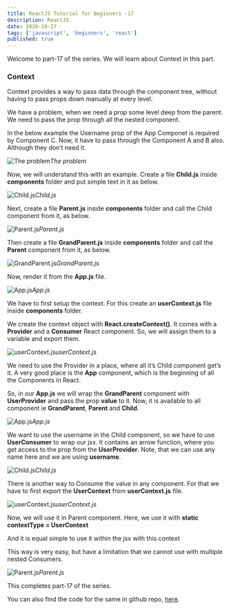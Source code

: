 ```yaml
---
title: ReactJS Tutorial for Beginners -17
description: ReactJS
date: 2020-10-27
tags: ['javascript', 'beginners', 'react']
published: true
---
```


Welcome to part-17 of the series.  We will learn about Context in this part.

### Context

Context provides a way to pass data through the component tree, without having to pass props down manually at every level.

We have a problem, when we need a prop some level deep from the parent. We need to pass the prop through all the nested component.

In the below example the Username prop of the App Componet is required by Component C. Now, it have to pass through the Component A and B also. Although they don’t need it.

![The problem](https://ik.imagekit.io/thewebdev/React-Basics/17/1_RErCvlnBSa.png)*The problem*

Now, we will understand this with an example. Create a file **Child.js** inside **components** folder and put simple text in it as below.

![Child.js](https://ik.imagekit.io/thewebdev/React-Basics/17/2_jXbXF768dH.png)*Child.js*

Next, create a file **Parent.js** inside **components** folder and call the Child component from it, as below.

![Parent.js](https://ik.imagekit.io/thewebdev/React-Basics/17/3_dzTweQW1K8.png)*Parent.js*

Then create a file **GrandParent.js** inside **components** folder and call the **Parent** component from it, as below.

![GrandParent.js](https://ik.imagekit.io/thewebdev/React-Basics/17/4_SWeG0d3b-g.png)*GrandParent.js*

Now, render it from the **App.js** file.

![App.js](https://ik.imagekit.io/thewebdev/React-Basics/17/5_eSa32v6Lk0.png)*App.js*

We have to first setup the context. For this create an **userContext.js** file inside **components** folder.

We create the context object with **React.createContext()**. It comes with a **Provider** and a **Consumer** React component. So, we will assign them to a variable and export them.

![userContext.js](https://ik.imagekit.io/thewebdev/React-Basics/17/6_sBxrHVV3Z.png)*userContext.js*

We need to use the Provider in a place, where all it’s Child component get’s it. A very good place is the **App** component, which is the beginning of all the Components in React.

So, in our **App.js** we will wrap the **GrandParent** component with **UserProvider** and pass the prop **value** to it. Now, it is available to all component ie **GrandParent**, **Parent** and **Child**.

![App.js](https://ik.imagekit.io/thewebdev/React-Basics/17/7_5yAapM4_y.png)*App.js*

We want to use the username in the Child component, so we have to use **UserConsumer** to wrap our jsx. It contains an arrow function, where you get access to the prop from the **UserProvider**. Note, that we can use any name here and we are using **username**.

![Child.js](https://ik.imagekit.io/thewebdev/React-Basics/17/8_wNU60OpXA4.png)*Child.js*

There is another way to Consume the value in any component. For that we have to first export the **UserContext** from **userContext.js** file.

![userContext.js](https://ik.imagekit.io/thewebdev/React-Basics/17/9_VWrrbDy-C3.png)*userContext.js*

Now, we will use it in Parent component. Here, we use it with **static contextType = UserContext**

And it is equal simple to use it within the jsx with this.context

This way is very easy, but have a limitation that we cannot use with multiple nested Consumers.

![Parent.js](https://ik.imagekit.io/thewebdev/React-Basics/17/10_OFgJ5a-fsL.png)*Parent.js*

This completes part-17 of the series. 

You can also find the code for the same in github repo, [here](https://github.com/nabendu82/React-Basics).
